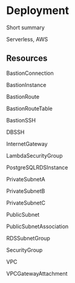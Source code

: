 # Deployment

Short summary

Serverless, AWS

## Resources

BastionConnection

BastionInstance

BastionRoute

BastionRouteTable

BastionSSH

DBSSH

InternetGateway

LambdaSecurityGroup

PostgreSQLRDSInstance

PrivateSubnetA

PrivateSubnetB

PrivateSubnetC

PublicSubnet

PublicSubnetAssociation

RDSSubnetGroup

SecurityGroup

VPC

VPCGatewayAttachment
